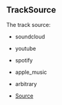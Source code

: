 ## TrackSource
The track source:
- soundcloud
- youtube
- spotify
- apple_music
- arbitrary



- [Source](https://github.com/Androz2091/discord-player/blob/0ea7a3e/packages/discord-player/src/types/types.ts#L65)